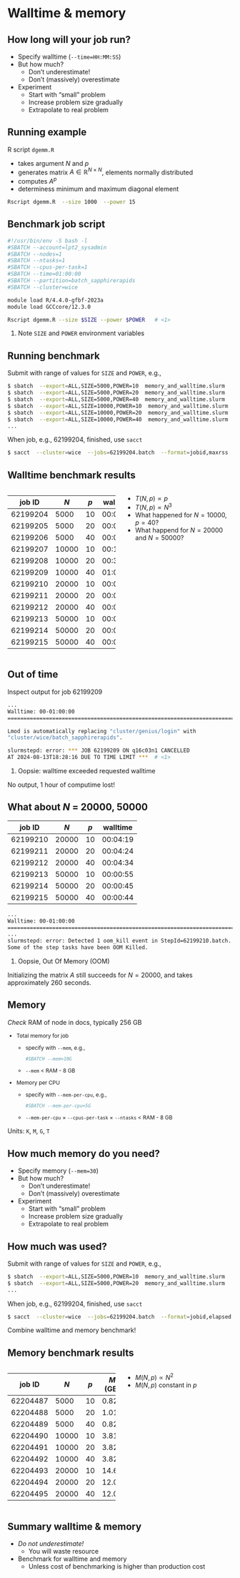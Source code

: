 # Walltime & memory


## How long will your job run?

- Specify walltime (`--time=HH:MM:SS`)
- But how much?
  - Don't underestimate!
  - Don't (massively) overestimate
- Experiment
  - Start with "small" problem
  - Increase problem size gradually
  - Extrapolate to real problem


## Running example

R script `dgemm.R`

- takes argument $N$ and $p$
- generates matrix $A \in \mathbb{R}^{N \times N}$, elements normally distributed
- computes $A^p$
- determiness minimum and maximum diagonal element

```.bash
Rscript dgemm.R  --size 1000  --power 15
```


##  Benchmark job script

```.bash
#!/usr/bin/env -S bash -l
#SBATCH --account=lpt2_sysadmin
#SBATCH --nodes=1
#SBATCH --ntasks=1
#SBATCH --cpus-per-task=1
#SBATCH --time=01:00:00
#SBATCH --partition=batch_sapphirerapids
#SBATCH --cluster=wice

module load R/4.4.0-gfbf-2023a
module load GCCcore/12.3.0

Rscript dgemm.R --size $SIZE --power $POWER   # <1>
```

1. Note `SIZE` and `POWER` environment variables


## Running benchmark

Submit with range of values for `SIZE` and `POWER`, e.g.,

```.bash
$ sbatch  --export=ALL,SIZE=5000,POWER=10  memory_and_walltime.slurm
$ sbatch  --export=ALL,SIZE=5000,POWER=20  memory_and_walltime.slurm
$ sbatch  --export=ALL,SIZE=5000,POWER=40  memory_and_walltime.slurm
$ sbatch  --export=ALL,SIZE=10000,POWER=10  memory_and_walltime.slurm
$ sbatch  --export=ALL,SIZE=10000,POWER=20  memory_and_walltime.slurm
$ sbatch  --export=ALL,SIZE=10000,POWER=40  memory_and_walltime.slurm
...
```

::: {.fragment}
When job, e.g., 62199204, finished, use `sacct`
```bash
$ sacct  --cluster=wice  --jobs=62199204.batch  --format=jobid,maxrss
```
:::

## Walltime benchmark results

::::: {.columns}
:::: {.column width=50%}
::: {style="font-size: 70%;"}
| job ID   | $N$     | $p$     | walltime |
|----------|---------|---------|----------|
| 62199204 | 5000    | 10      | 00:02:17 |
| 62199205 | 5000    | 20      | 00:04:36 |
| 62199206 | 5000    | 40      | 00:08:50 |
| 62199207 | 10000   | 10      | 00:15:10 |
| 62199208 | 10000   | 20      | 00:30:57 |
| 62199209 | 10000   | 40      | 01:00:15 |
| 62199210 | 20000   | 10      | 00:04:19 |
| 62199211 | 20000   | 20      | 00:04:24 |
| 62199212 | 20000   | 40      | 00:04:34 |
| 62199213 | 50000   | 10      | 00:00:55 |
| 62199214 | 50000   | 20      | 00:00:45 |
| 62199215 | 50000   | 40      | 00:00:44 |
:::
::::
:::: {.column width=50% .fragment .incremental}
- $T(N, p) \propto p$
- $T(N, p) \propto N^3$
- What happened for $N = 10000$, $p = 40$?
- What happend for $N = 20000$ and $N = 50000$?
::::
:::::


## Out of time

Inspect output for job 62199209

```bash
...
Walltime: 00-01:00:00
========================================================================

Lmod is automatically replacing "cluster/genius/login" with
"cluster/wice/batch_sapphirerapids".

slurmstepd: error: *** JOB 62199209 ON q16c03n1 CANCELLED
AT 2024-08-13T18:28:16 DUE TO TIME LIMIT ***  # <1>
```

1. Oopsie: walltime exceeded requested walltime

::: {.callout-warning .fragment}
No output, 1 hour of computime lost!
:::


## What about $N$ = 20000, 50000

::: {style="font-size: 70%;"}
| job ID   | $N$     | $p$     | walltime |
|----------|---------|---------|----------|
| 62199210 | 20000   | 10      | 00:04:19 |
| 62199211 | 20000   | 20      | 00:04:24 |
| 62199212 | 20000   | 40      | 00:04:34 |
| 62199213 | 50000   | 10      | 00:00:55 |
| 62199214 | 50000   | 20      | 00:00:45 |
| 62199215 | 50000   | 40      | 00:00:44 |
:::

```.bash
...
Walltime: 00-01:00:00
========================================================================
...
slurmstepd: error: Detected 1 oom_kill event in StepId=62199210.batch.
Some of the step tasks have been OOM Killed.                            # <1>
```

1. Oopsie, Out Of Memory (OOM)

::: notes
Initializing the matrix $A$ still succeeds for $N = 20000$, and
takes approximately 260 seconds.
:::


## Memory

*Check* RAM of node in docs, typically 256 GB

::: {.incremental style="font-size: 85%;"}
- Total memory for job
  - specify with `--mem`, e.g.,
    ```bash
    #SBATCH --mem=10G
    ```
  - `--mem` < RAM - 8 GB
- Memory per CPU
  - specify with `--mem-per-cpu`, e.g.,
    ```bash
    #SBATCH --mem-per-cpu=5G
    ```
  - `--mem-per-cpu` $\times$ `--cpus-per-task` $\times$ `--ntasks` < RAM - 8 GB
:::

::: {.fragment}
Units: `K`, `M`, `G`, `T`
:::


## How much memory do you need?

- Specify memory (`--mem=30`)
- But how much?
  - Don't underestimate!
  - Don't (massively) overestimate
- Experiment
  - Start with "small" problem
  - Increase problem size gradually
  - Extrapolate to real problem


## How much was used?

Submit with range of values for `SIZE` and `POWER`, e.g.,

```.bash
$ sbatch  --export=ALL,SIZE=5000,POWER=10  memory_and_walltime.slurm
$ sbatch  --export=ALL,SIZE=5000,POWER=20  memory_and_walltime.slurm
...
```

::: {.fragment}
When job, e.g., 62199204, finished, use `sacct`
```bash
$ sacct  --cluster=wice  --jobs=62199204.batch  --format=jobid,elapsed
```
:::

::: {.callout-tip .fragment}
Combine walltime and memory benchmark!
:::


## Memory benchmark results

::::: {.columns}
:::: {.column width=50%}
::: {style="font-size: 70%;"}
| job ID   | $N$   | $p$ | $M$ (GB)    |
|----------|-------|-----|-------------|
| 62204487 | 5000  | 10  |   0.82      |
| 62204488 | 5000  | 20  |   1.01      |
| 62204489 | 5000  | 40  |   0.82      |
| 62204490 | 10000 | 10  |   3.81      |
| 62204491 | 10000 | 20  |   3.82      |
| 62204492 | 10000 | 40  |   3.82      |
| 62204493 | 20000 | 10  |  14.61      |
| 62204494 | 20000 | 20  |  12.03      |
| 62204495 | 20000 | 40  |  12.03      |
:::
::::
:::: {.column width=50% .fragment .incremental}
- $M(N, p) \propto N^2$
- $M(N, p)$ constant in $p$
::::
:::::


## Summary walltime & memory

- *Do not underestimate!*
  - You will waste resource
- Benchmark for walltime and memory
  - Unless cost of benchmarking is higher than production cost
